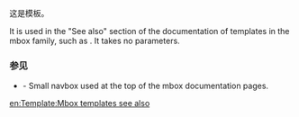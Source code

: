 {{Documentation subpage}}
<!-- PLEASE ADD CATEGORIES AND INTERWIKIS AT THE BOTTOM OF THIS PAGE -->
这是{{tl|mbox templates see also}}模板。

It is used in the "See also" section of the documentation of templates in the mbox family, such as {{tl|ambox}}. It takes no parameters.

=== 参见 ===

* {{tl|mbox templates}} - Small navbox used at the top of the mbox documentation pages.

<includeonly>
<!-- CATEGORIES AND INTERWIKIS HERE, THANKS -->
[[Category:模板页的模板|{{PAGENAME}}]]
[[en:Template:Mbox templates see also]]
</includeonly>